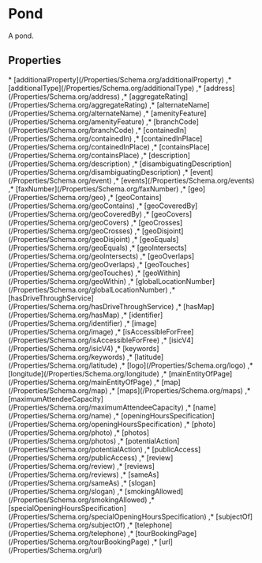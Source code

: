 # Pond

A pond.

## Properties

<Grid>
* [additionalProperty](/Properties/Schema.org/additionalProperty)
,* [additionalType](/Properties/Schema.org/additionalType)
,* [address](/Properties/Schema.org/address)
,* [aggregateRating](/Properties/Schema.org/aggregateRating)
,* [alternateName](/Properties/Schema.org/alternateName)
,* [amenityFeature](/Properties/Schema.org/amenityFeature)
,* [branchCode](/Properties/Schema.org/branchCode)
,* [containedIn](/Properties/Schema.org/containedIn)
,* [containedInPlace](/Properties/Schema.org/containedInPlace)
,* [containsPlace](/Properties/Schema.org/containsPlace)
,* [description](/Properties/Schema.org/description)
,* [disambiguatingDescription](/Properties/Schema.org/disambiguatingDescription)
,* [event](/Properties/Schema.org/event)
,* [events](/Properties/Schema.org/events)
,* [faxNumber](/Properties/Schema.org/faxNumber)
,* [geo](/Properties/Schema.org/geo)
,* [geoContains](/Properties/Schema.org/geoContains)
,* [geoCoveredBy](/Properties/Schema.org/geoCoveredBy)
,* [geoCovers](/Properties/Schema.org/geoCovers)
,* [geoCrosses](/Properties/Schema.org/geoCrosses)
,* [geoDisjoint](/Properties/Schema.org/geoDisjoint)
,* [geoEquals](/Properties/Schema.org/geoEquals)
,* [geoIntersects](/Properties/Schema.org/geoIntersects)
,* [geoOverlaps](/Properties/Schema.org/geoOverlaps)
,* [geoTouches](/Properties/Schema.org/geoTouches)
,* [geoWithin](/Properties/Schema.org/geoWithin)
,* [globalLocationNumber](/Properties/Schema.org/globalLocationNumber)
,* [hasDriveThroughService](/Properties/Schema.org/hasDriveThroughService)
,* [hasMap](/Properties/Schema.org/hasMap)
,* [identifier](/Properties/Schema.org/identifier)
,* [image](/Properties/Schema.org/image)
,* [isAccessibleForFree](/Properties/Schema.org/isAccessibleForFree)
,* [isicV4](/Properties/Schema.org/isicV4)
,* [keywords](/Properties/Schema.org/keywords)
,* [latitude](/Properties/Schema.org/latitude)
,* [logo](/Properties/Schema.org/logo)
,* [longitude](/Properties/Schema.org/longitude)
,* [mainEntityOfPage](/Properties/Schema.org/mainEntityOfPage)
,* [map](/Properties/Schema.org/map)
,* [maps](/Properties/Schema.org/maps)
,* [maximumAttendeeCapacity](/Properties/Schema.org/maximumAttendeeCapacity)
,* [name](/Properties/Schema.org/name)
,* [openingHoursSpecification](/Properties/Schema.org/openingHoursSpecification)
,* [photo](/Properties/Schema.org/photo)
,* [photos](/Properties/Schema.org/photos)
,* [potentialAction](/Properties/Schema.org/potentialAction)
,* [publicAccess](/Properties/Schema.org/publicAccess)
,* [review](/Properties/Schema.org/review)
,* [reviews](/Properties/Schema.org/reviews)
,* [sameAs](/Properties/Schema.org/sameAs)
,* [slogan](/Properties/Schema.org/slogan)
,* [smokingAllowed](/Properties/Schema.org/smokingAllowed)
,* [specialOpeningHoursSpecification](/Properties/Schema.org/specialOpeningHoursSpecification)
,* [subjectOf](/Properties/Schema.org/subjectOf)
,* [telephone](/Properties/Schema.org/telephone)
,* [tourBookingPage](/Properties/Schema.org/tourBookingPage)
,* [url](/Properties/Schema.org/url)

</Grid>

